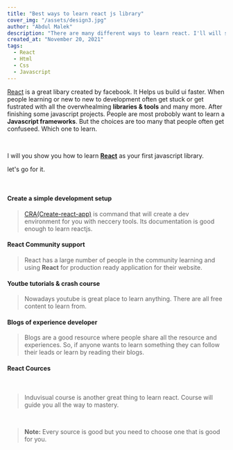 ```yaml
---
title: "Best ways to learn react js library"
cover_img: "/assets/design3.jpg"
author: "Abdul Malek"
description: "There are many different ways to learn react. I'll will show you simplest way to learn react library."
created_at: "November 20, 2021"
tags:
  - React
  - Html
  - Css
  - Javascript
---
```


[React](https://react.org) is a great libary created by facebook. It Helps us build ui faster. When people learning or new to new to development often get stuck or get fustrated with all the overwhealming
**libraries & tools** and many more. After finishing some javascript projects. People are most probobly want to learn a **Javascript frameworks**. But the choices are too many that people often get confuseed. Which one to learn.

<br />

I will you show you how to learn **[React](https://reactjs.org/)** as your first javascript library.

let's go for it.

<br />

#### Create a simple development setup

> [CRA(Create-react-app)](https://github.com/facebook/create-react-app) is command that will create a dev environment for you with neccery tools. Its documentation is good enough to learn reactjs.

#### React Community support

> React has a large number of people in the community learning and using **React** for production ready application for their website.

#### Youtbe tutorials & crash course

> Nowadays youtube is great place to learn anything. There are all free content to learn from.

#### Blogs of experience developer

> Blogs are a good resource where people share all the resource and experiences. So, if anyone wants to learn something they can follow their leads or learn by reading their blogs.

#### React Cources

<br />

> Induvisual course is another great thing to learn react. Course will guide you all the way to mastery.

<br />

> **Note:** Every source is good but you need to choose one that is good for you.
